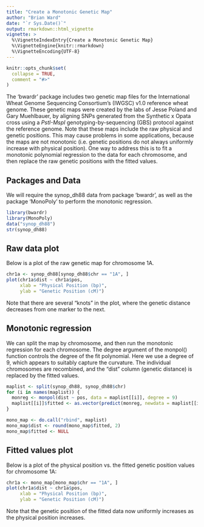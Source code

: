 ```yaml
---
title: "Create a Monotonic Genetic Map"
author: "Brian Ward"
date: "`r Sys.Date()`"
output: rmarkdown::html_vignette
vignette: >
  %\VignetteIndexEntry{Create a Monotonic Genetic Map}
  %\VignetteEngine{knitr::rmarkdown}
  %\VignetteEncoding{UTF-8}
---
```


```r
knitr::opts_chunk$set(
  collapse = TRUE,
  comment = "#>"
)
```

The 'bwardr' package includes two genetic map files for the International Wheat Genome Sequencing Consortium's (IWGSC) v1.0 reference wheat genome. These genetic maps were created by the labs of Jesse Poland and Gary Muehlbauer, by aligning SNPs generated from the Synthetic x Opata cross using a *PstI-MspI* genotyping-by-sequencing (GBS) protocol against the reference genome. Note that these maps include the raw physical and genetic positions. This may cause problems in some applications, because the maps are not monotonic (i.e. genetic positions do not always uniformly increase with physical position). One way to address this is to fit a monotonic polynomial regression to the data for each chromosome, and then replace the raw genetic positions with the fitted values.

## Packages and Data

We will require the synop_dh88 data from package 'bwardr', as well as the package 'MonoPoly' to perform the monotonic regression.
```r
library(bwardr)
library(MonoPoly)
data("synop_dh88")
str(synop_dh88)
```

## Raw data plot

Below is a plot of the raw genetic map for chromosome 1A.
```r
chr1a <- synop_dh88[synop_dh88$chr == "1A", ]
plot(chr1a$dist ~ chr1a$pos, 
     xlab = "Physical Position (bp)", 
     ylab = "Genetic Position (cM)")
```

Note that there are several "knots" in the plot, where the genetic distance decreases from one marker to the next.

## Monotonic regression

We can split the map by chromosome, and then run the monotonic regression for each chromosome. The degree argument of the monpol() function controls the degree of the fit polynomial. Here we use a degree of 9, which appears to suitably capture the curvature. The individual chromosomes are recombined, and the "dist" column (genetic distance) is replaced by the fitted values.
```r
maplist <- split(synop_dh88, synop_dh88$chr)
for (i in names(maplist)) {
  monreg <- monpol(dist ~ pos, data = maplist[[i]], degree = 9)
  maplist[[i]]$fitted <- as.vector(predict(monreg, newdata = maplist[[i]], scale = "original"))
}

mono_map <- do.call("rbind", maplist)
mono_map$dist <- round(mono_map$fitted, 2)
mono_map$fitted <- NULL
```

## Fitted values plot

Below is a plot of the physical position vs. the fitted genetic position values for chromosome 1A:
```r
chr1a <- mono_map[mono_map$chr == "1A", ]
plot(chr1a$dist ~ chr1a$pos, 
     xlab = "Physical Position (bp)", 
     ylab = "Genetic Position (cM)")
```

Note that the genetic position of the fitted data now uniformly increases as the physical position increases.